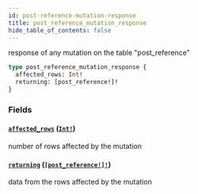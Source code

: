 ```yaml
---
id: post-reference-mutation-response
title: post_reference_mutation_response
hide_table_of_contents: false
---
```


response of any mutation on the table "post_reference"

```graphql
type post_reference_mutation_response {
  affected_rows: Int!
  returning: [post_reference!]!
}
```

### Fields

#### [`affected_rows`](#) ([`Int!`](/07-graphql/scalars/int))

number of rows affected by the mutation

#### [`returning`](#) ([`[post_reference!]!`](/07-graphql/objects/post-reference))

data from the rows affected by the mutation
